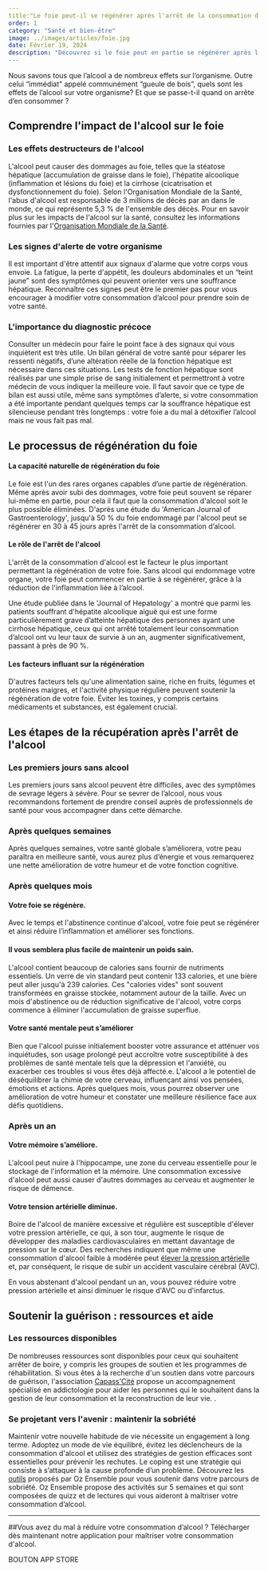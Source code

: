 ```yaml
---
title:"Le foie peut-il se régénérer après l'arrêt de la consommation d'alcool ?”
order: 1
category: "Santé et bien-être"
image: ../images/articles/foie.jpg
date: Février 19, 2024
description: "Découvrez si le foie peut en partie se régénérer après l'arrêt de l'alcool, les étapes de la récupération hépatique et l'intérêt de l'abstinence dans ce processus.”
---
```


Nous savons tous que l’alcool a de nombreux effets sur l’organisme. Outre celui “immédiat” appelé communément “gueule de bois”, quels sont les effets de l’alcool sur votre organisme?  Et que se passe-t-il quand on arrête d’en consommer ? 

## Comprendre l'impact de l'alcool sur le foie

### Les effets destructeurs de l'alcool
L'alcool peut causer des dommages au foie, telles que la stéatose hépatique (accumulation de graisse dans le foie), l'hépatite alcoolique (inflammation et lésions du foie) et la cirrhose (cicatrisation et dysfonctionnement du foie). 
Selon l'Organisation Mondiale de la Santé, l'abus d'alcool est responsable de 3 millions de décès par an dans le monde, ce qui représente 5,3 % de l'ensemble des décès.
Pour en savoir plus sur les impacts de l'alcool sur la santé, consultez les informations fournies par l'[Organisation Mondiale de la Santé](https://www.who.int/fr/news-room/fact-sheets/detail/alcohol).

### Les signes d'alerte de votre organisme
Il est important d'être attentif aux signaux d'alarme que votre corps vous envoie. La fatigue, la perte d'appétit, les douleurs abdominales et un “teint jaune” sont des symptômes qui peuvent orienter vers une souffrance hépatique. Reconnaître ces signes peut être le premier pas pour vous encourager à modifier votre consommation d’alcool pour prendre soin de votre santé.

### L'importance du diagnostic précoce
Consulter un médecin pour faire le point face à des signaux qui vous inquiètent est très utile. Un bilan général de votre santé pour séparer les ressenti négatifs, d’une altération réelle de la fonction hépatique est nécessaire dans ces situations. Les tests de fonction hépatique sont réalisés par une simple prise de sang initialement et permettront à votre médecin de vous indiquer la meilleure voie. Il faut savoir que ce type de bilan est aussi utile, même sans symptômes d’alerte, si votre consommation a été importante pendant quelques temps car la souffrance hépatique est silencieuse pendant très longtemps : votre foie a du mal à détoxifier l’alcool mais ne vous fait pas mal. 


## Le processus de régénération du foie

#### La capacité naturelle de régénération du foie
Le foie est l'un des rares organes capables d’une partie de régénération. Même après avoir subi des dommages, votre foie peut souvent se réparer lui-même en partie, pour cela il faut que la consommation d'alcool soit le plus possible éliminées. D'après une étude du 'American Journal of Gastroenterology', jusqu'à 50 % du foie endommagé par l'alcool peut se régénérer en 30 à 45 jours après l'arrêt de la consommation d’alcool.

#### Le rôle de l'arrêt de l'alcool
L'arrêt de la consommation d'alcool est le facteur le plus important permettant la régénération de votre foie. Sans alcool qui endommage votre organe, votre foie peut commencer en partie à se régénérer, grâce à la réduction de l'inflammation liée à l’alcool. 

Une étude publiée dans le 'Journal of Hepatology' a montré que parmi les patients souffrant d'hépatite alcoolique aiguë qui est une forme particulièrement grave d’atteinte hépatique des personnes ayant une  cirrhose hépatique, ceux qui ont arrêté totalement leur consommation d’alcool ont vu leur taux de survie à un an, augmenter significativement, passant à près de 90 %.

#### Les facteurs influant sur la régénération
D'autres facteurs tels qu'une alimentation saine, riche en fruits, légumes et protéines maigres, et l'activité physique régulière peuvent soutenir la régénération de votre foie. Éviter les toxines, y compris certains médicaments et substances, est également crucial.

## Les étapes de la récupération après l'arrêt de l'alcool

### Les premiers jours sans alcool
Les premiers jours sans alcool peuvent être difficiles, avec des symptômes de sevrage légers à sévère. Pour se sevrer de l’alcool, nous vous recommandons fortement de prendre conseil auprès de professionnels de santé pour vous accompagner dans cette démarche.

### Après quelques semaines
Après quelques semaines, votre santé globale s’améliorera, votre peau paraîtra en meilleure santé, vous aurez plus d’énergie et vous remarquerez une nette amélioration de votre humeur et de votre fonction cognitive.

###  Après quelques mois

#### Votre foie se régénère. 
Avec le temps et l'abstinence continue d'alcool, votre foie peut se régénérer et ainsi réduire l’inflammation et améliorer ses fonctions.

#### Il vous semblera plus facile de maintenir un poids sain.
L'alcool contient beaucoup de calories sans fournir de nutriments essentiels. Un verre de vin standard peut contenir 133 calories, et une bière peut aller jusqu'à 239 calories. Ces "calories vides" sont souvent transformées en graisse stockée, notamment autour de la taille. Avec un mois d'abstinence ou de réduction significative de l'alcool, votre corps commence à éliminer l'accumulation de graisse superflue.

#### Votre santé mentale peut s’améliorer
Bien que l'alcool puisse initialement booster votre assurance et atténuer vos inquiétudes, son usage prolongé peut accroître votre susceptibilité à des problèmes de santé mentale tels que la dépression et l'anxiété, ou exacerber ces troubles si vous êtes déjà affecté.e. L'alcool a le potentiel de déséquilibrer la chimie de votre cerveau, influençant ainsi vos pensées, émotions et actions.
Après quelques mois, vous pourrez observer une amélioration de votre humeur et constater une meilleure résilience face aux défis quotidiens.

###  Après un an

#### Votre mémoire s’améliore.
L'alcool peut nuire à l'hippocampe, une zone du cerveau essentielle pour le stockage de l'information et la mémoire. Une consommation excessive d'alcool peut aussi causer d'autres dommages au cerveau et augmenter le risque de démence.

#### Votre tension artérielle diminue.
Boire de l'alcool de manière excessive et régulière est susceptible d'élever votre pression artérielle, ce qui, à son tour, augmente le risque de développer des maladies cardiovasculaires en mettant davantage de pression sur le cœur. Des recherches indiquent que même une consommation d'alcool faible à modérée peut [élever la pression artérielle](https://pubmed.ncbi.nlm.nih.gov/36220600/) et, par conséquent, le risque de subir un accident vasculaire cérébral (AVC).

En vous abstenant d'alcool pendant un an, vous pouvez réduire votre pression artérielle et ainsi diminuer le risque d'AVC ou d'infarctus.


## Soutenir la guérison : ressources et aide

### Les ressources disponibles
De nombreuses ressources sont disponibles pour ceux qui souhaitent arrêter de boire, y compris les groupes de soutien et les programmes de réhabilitation. Si vous êtes à la  recherche d'un soutien dans votre parcours de guérison, l'association [Capass'Cité](https://capasscite.fr/presentation/) propose un accompagnement spécialisé en addictologie pour aider les personnes qui le souhaitent dans la gestion de leur consommation et la reconstruction de leur vie. .

### Se projetant vers l'avenir : maintenir la sobriété
Maintenir votre nouvelle habitude de vie nécessite un engagement à long terme. Adoptez un mode de vie équilibré, évitez les déclencheurs de la consommation d'alcool et utilisez des stratégies de gestion efficaces sont essentielles pour prévenir les rechutes. Le coping est une stratégie qui consiste à s’attaquer à la cause profonde d’un problème. Découvrez les [outils](https://ozensemble.fabrique.social.gouv.fr/) proposés par Oz Ensemble pour vous soutenir dans votre parcours de sobriété. Oz Ensemble propose des activités sur 5 semaines et qui sont composées de quizz et de lectures qui vous aideront à maîtriser votre consommation d’alcool.

---

##Vous avez du mal à réduire votre consommation d’alcool ?
Télécharger dès maintenant notre application pour maîtriser votre consommation d'alcool.

BOUTON APP STORE


